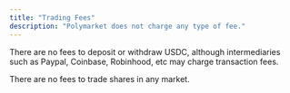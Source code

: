 ```yaml
---
title: "Trading Fees"
description: "Polymarket does not charge any type of fee."
---
```

There are no fees to deposit or withdraw USDC, although intermediaries such as Paypal, Coinbase, Robinhood, etc may charge transaction fees. 

There are no fees to trade shares in any market. 
